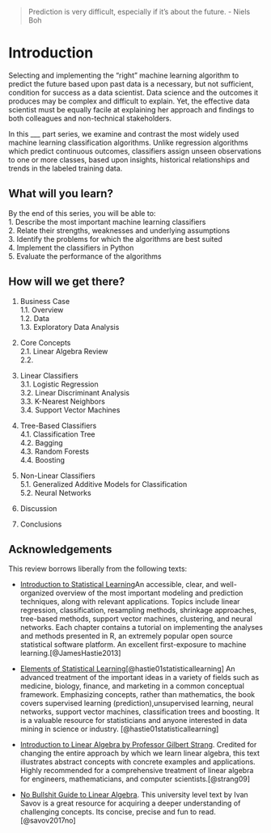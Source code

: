 > Prediction is very difficult, especially if it's about the future. - Niels Boh

# Introduction
Selecting and implementing the “right” machine learning algorithm to predict the future based upon past data is a necessary, but not sufficient, condition for success as a data scientist. Data science and the outcomes it produces may be complex and difficult to explain.  Yet, the effective data scientist must be equally facile at explaining her approach and findings to both colleagues and non-technical stakeholders.

In this ___ part series, we examine and contrast the most widely used machine learning classification algorithms.  Unlike regression algorithms which predict continuous outcomes, classifiers assign unseen observations to one or more classes, based upon insights, historical relationships and trends in the labeled training data.

## What will you learn?
By the end of this series, you will be able to:   
1.	Describe the most important machine learning classifiers   
2.	Relate their strengths, weaknesses and underlying assumptions   
3.	Identify the problems for which the algorithms are best suited   
4.	Implement the classifiers in Python   
5.	Evaluate the performance of the algorithms   

## How will we get there?   
  
1. Business Case     
    1.1. Overview    
    1.2. Data    
    1.3. Exploratory Data Analysis    
2. Core Concepts  
  2.1. Linear Algebra Review  
  2.2. 

3. Linear Classifiers   
    3.1. Logistic Regression   
    3.2. Linear Discriminant Analysis   
    3.3. K-Nearest Neighbors  
    3.4. Support Vector Machines   
4. Tree-Based Classifiers    
    4.1. Classification Tree   
    4.2. Bagging    
    4.3. Random Forests   
    4.4. Boosting   
5. Non-Linear Classifiers    
    5.1. Generalized Additive Models for Classification  
    5.2. Neural Networks   
7. Discussion  
8. Conclusions  


## Acknowledgements

This review borrows liberally from the following texts:  

* [Introduction to Statistical Learning](https://www-bcf.usc.edu/~gareth/ISL/)An accessible, clear, and well-organized overview of the most important modeling and prediction techniques, along with relevant applications. Topics include linear regression, classification, resampling methods, shrinkage approaches, tree-based methods, support vector machines, clustering, and neural networks. Each chapter contains a tutorial on implementing the analyses and methods presented in R, an extremely popular open source statistical software platform. An excellent first-exposure to machine learning.[@JamesHastie2013]

* [Elements of Statistical Learning]()[@hastie01statisticallearning] An advanced treatment of the important ideas in a variety of fields such as medicine, biology, finance, and marketing in a common conceptual framework. Emphasizing concepts, rather than mathematics, the book covers supervised learning (prediction),unsupervised learning, neural networks, support vector machines, classification trees and boosting. It is a valuable resource for statisticians and anyone interested in data mining in science or industry. [@hastie01statisticallearning]

* [Introduction to Linear Algebra by Professor Gilbert Strang](https://www.amazon.com/Introduction-Linear-Algebra-Fourth-Gilbert/dp/0980232716/ref=sr_1_3?s=books&ie=UTF8&qid=1536621558&sr=1-3&keywords=introduction+to+linear+algebra%2C+fifth+edition+by+gilbert+strang). Credited for changing the entire approach by which we learn linear algebra, this text illustrates abstract concepts with concrete examples and applications. Highly recommended for a comprehensive treatment of linear algebra for engineers, mathematicians, and computer scientists.[@strang09]   

* [No Bullshit Guide to Linear Algebra](https://www.amazon.com/No-bullshit-guide-linear-algebra/dp/0992001021). This university level text by Ivan Savov is a great resource for acquiring a deeper understanding of challenging concepts. Its concise, precise and fun to read.[@savov2017no]   

